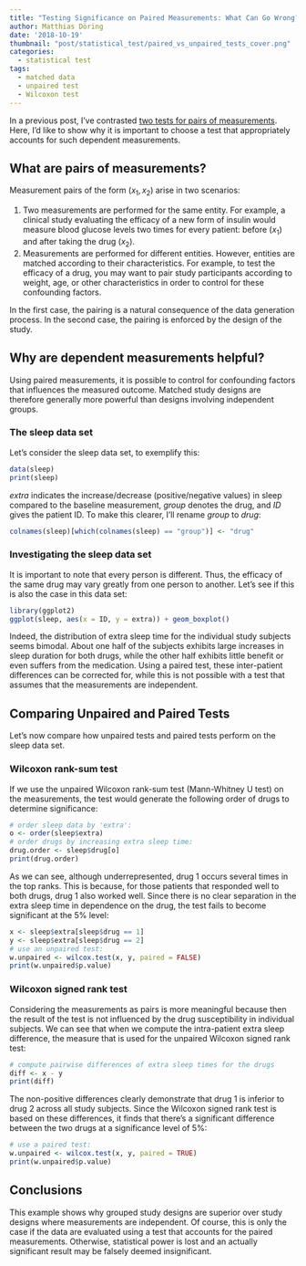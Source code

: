 ```yaml
---
title: "Testing Significance on Paired Measurements: What Can Go Wrong?"
author: Matthias Döring
date: '2018-10-19'
thumbnail: "post/statistical_test/paired_vs_unpaired_tests_cover.png"
categories:
  - statistical test
tags:
  - matched data
  - unpaired test 
  - Wilcoxon test
---
```


In a previous post, I've contrasted [two tests for pairs of measurements](/post/statistical_test/signed_wilcox_rank_test/). Here, I'd like to show why it is important to choose a test that appropriately accounts for such dependent measurements.
<!--more-->

## What are pairs of measurements?

Measurement pairs of the form $(x_1, x_2)$ arise in two scenarios:

1. Two measurements are performed for the same entity. For example, a clinical study evaluating the efficacy of a new form of insulin would measure blood glucose levels two times for every patient: before ($x_1$) and after taking the drug ($x_2$).
2. Measurements are performed for different entities. However, entities are matched according to their characteristics. For example, to test the efficacy of a drug, you may want to pair study participants according to weight, age, or other characteristics in order to control for these confounding factors.

In the first case, the pairing is a natural consequence of the data generation process. In the second case, the pairing is enforced by the design of the study.

## Why are dependent measurements helpful?

Using paired measurements, it is possible to control for confounding factors that influences the measured outcome. Matched study designs are therefore generally more powerful than designs involving independent groups.

### The sleep data set

Let's consider the sleep data set, to exemplify this:

```r
data(sleep)
print(sleep)
``` 

*extra* indicates the increase/decrease (positive/negative values) in sleep compared to the baseline measurement, *group* denotes the drug, and *ID* gives the patient ID. To make this clearer, I'll rename *group* to *drug*:

```r
colnames(sleep)[which(colnames(sleep) == "group")] <- "drug"
```

### Investigating the sleep data set

It is important to note that every person is different. Thus, the efficacy of the same drug may vary greatly from one person to another. Let's see if this is also the case in this data set:

```r
library(ggplot2)
ggplot(sleep, aes(x = ID, y = extra)) + geom_boxplot()
```

Indeed, the distribution of extra sleep time for the individual study subjects seems bimodal. About one half of the subjects exhibits large increases in sleep duration for both drugs, while the other half exhibits little benefit or even suffers from the medication. Using a paired test, these inter-patient differences can be corrected for, while this is not possible with a test that assumes that the measurements are independent.

## Comparing Unpaired and Paired Tests

Let's now compare how unpaired tests and paired tests perform on the sleep data set.

### Wilcoxon rank-sum test

If we use the unpaired Wilcoxon rank-sum test (Mann-Whitney U test) on the measurements, the test would generate the following order of drugs to determine significance:

```r
# order sleep data by 'extra':
o <- order(sleep$extra)
# order drugs by increasing extra sleep time:
drug.order <- sleep$drug[o]
print(drug.order)
```

As we can see, although underrepresented, drug 1 occurs several times in the top ranks. This is because, for those patients that responded well to both drugs, drug 1 also worked well. Since there is no clear separation in the extra sleep time in dependence on the drug, the test fails to become significant at the 5% level:

```r
x <- sleep$extra[sleep$drug == 1]
y <- sleep$extra[sleep$drug == 2]
# use an unpaired test:
w.unpaired <- wilcox.test(x, y, paired = FALSE)
print(w.unpaired$p.value)
```

### Wilcoxon signed rank test

Considering the measurements as pairs is more meaningful because then the result of the test is not influenced by the drug susceptibility in individual subjects. We can see that when we compute the intra-patient extra sleep difference, the measure that is used for the unpaired Wilcoxon signed rank test:

```r
# compute pairwise differences of extra sleep times for the drugs
diff <- x - y
print(diff)
```

The non-positive differences clearly demonstrate that drug 1 is inferior to drug 2 across all study subjects. Since the Wilcoxon signed rank test is based on these differences, it finds that there's a significant difference between the two drugs at a significance level of 5%:

```r
# use a paired test:
w.unpaired <- wilcox.test(x, y, paired = TRUE)
print(w.unpaired$p.value)
```

## Conclusions

This example shows why grouped study designs are superior over study designs where measurements are independent. Of course, this is only the case if the data are evaluated using a test that accounts for the paired measurements. Otherwise, statistical power is lost and an actually significant result may be falsely deemed insignificant.
